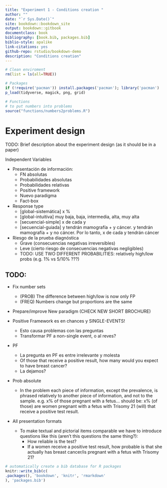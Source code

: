 ```yaml
--- 
title: "Experiment 1 - Conditions creation "
author: ""
date: "`r Sys.Date()`"
site: bookdown::bookdown_site
output: bookdown::gitbook
documentclass: book
bibliography: [book.bib, packages.bib]
biblio-style: apalike
link-citations: yes
github-repo: rstudio/bookdown-demo
description: "Conditions creation"
---
```



```r
# Clean enviroment
rm(list = ls(all=TRUE))
```

```r
# Packages
if (!require('pacman')) install.packages('pacman'); library('pacman')
p_load(tidyverse, magick, png, grid)
```

```r
# Functions
# to put numbers into problems
source("functions/numbers2problems.R")

```

# Experiment design 

TODO: Brief description about the experiment design (as it should be in a paper)

Independent Variables

* Presentación de información:
    + FN absolutas
    + Probabilidades absolutas
    + Probabilidades relativas
    + Positive framework
    + Nuevo paradigma
    + Fact-box

* Response type
    + [global-sistemática]    x %  
    + [global-intuitiva] muy baja, baja, intermedia, alta, muy alta
    + [secuencial-simple]   x   de cada   y  
    + [secuencial-guiada]  y   tendrán mamografía + y cáncer.   y   tendrán mamografía + y no cáncer. Por lo tanto,   x   de cada   y   tendrán cáncer

* Riesgo de la prueba diagnóstica
    + Grave (consecuencias negativas irreversibles)
    + Leve (cierto riesgo de consecuencias negativas negligibles)
    + TODO: USE TWO DIFFERENT PROBABILITIES: relatively high/low probs (e.g. 1% vs 5/10% ???)
    
    

## TODO:

* Fix number sets
    + (PROB) The difference between high/low is now only FP
    + (FREQ) Numbers change but proportions are the same

* Prepare/improve New paradigm (CHECK NEW SHORT BROCHURE)

* Positive Framework es en chances y SINGLE-EVENTS!
    + Esto causa problemas con las preguntas
    + Transformar PF a non-single event, o al reves?
    
* PF
    + La pregunta en PF es entre irrelevante y molesta
    + Of those that receive a positive result, how many would you expect to have breast cancer?
    + La dejamos?

* Prob absolute
    + In the problem each piece of information, except the prevalence, is phrased relatively to another piece of information, and not to the sample. e.g. x% of those pregnant with a fetus… should be:
x% (of those) are women pregnant with a fetus with Trisomy 21 (will) that receive a positive test result.

* All presentation formats
    + To make textual and pictorial items comparable we have to introduce questions like this (aren't this questions the same thing?):
        + How reliable is the test?
        + If a women receive a positive test result, how probable is that she actually has breast cancer/is pregnant with a fetus with Trisomy 21?
      



```r
# automatically create a bib database for R packages
knitr::write_bib(c(
.packages(), 'bookdown', 'knitr', 'rmarkdown'
), 'packages.bib')
```